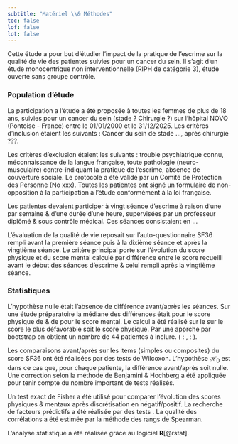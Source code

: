 ```yaml
---
subtitle: "Matériel \\& Méthodes"
toc: false
lof: false
lot: false
---
```



Cette étude a pour but d'étudier l'impact de la pratique de l'escrime sur la qualité de vie des patientes suivies pour un cancer du sein. Il s'agit d'un étude monocentrique non interventionnelle (RIPH de catégorie 3), étude ouverte sans groupe contrôle.

### Population d'étude {-}

La participation a l'étude a été proposée à toutes les femmes de plus de 18 ans, suivies pour un cancer du sein (stade ? Chirurgie ?) sur l'hôpital NOVO (Pontoise - France) entre le 01/01/2000 et le 31/12/2025. Les critères d'inclusion étaient les suivants : Cancer du sein de stade ..., après chirurgie ???.

Les critères d'exclusion étaient les suivants : trouble psychiatrique connu, méconnaissance de la langue française, toute pathologie (neuro-musculaire\dots) contre-indiquant la pratique de l'escrime, absence de couverture sociale. Le protocole a été validé par un Comité de Protection des Personne (No xxx). Toutes les patientes ont signé un formulaire de non-opposition à la participation à l'étude conformément à la loi française. 

Les patientes devaient participer à vingt séance d'escrime à raison d'une par semaine & d'une durée d'une heure, supervisées par un professeur diplômé & sous contrôle médical. Ces séances consistaient en ...

L'évaluation de la qualité de vie reposait sur l'auto-questionnaire SF36 rempli avant la première séance puis à la dixième séance et après la  vingtième séance. Le critère principal porte sur l'évolution du score physique et du score mental calculé par différence entre le score recueilli avant le début des séances d'escrime & celui rempli après la vingtième séance. 

### Statistiques {-}

L'hypothèse nulle était l'absence de différence avant/après les séances. Sur une étude préparatoire la médiane des différences était pour le score physique de \num{13.12} \& de \num{13.38} pour le score mental. Le calcul a été réalisé sur le  sur le score le plus défavorable soit le score physique. Par une apprche par bootstrap on obtient  un nombre de 44 patientes à inclure. (\Gls{alpha} : \num{0.05}, \gls{puissance} : \num{0.8}).

Les comparaisons avant/après sur les items (simples ou composites) du score SF36 ont été réalisées par des tests de Wilcoxon. L'hypothèse $\mathcal{H}_0$ est dans ce cas que, pour chaque patiente, la différence avant/après soit nulle. Une correction selon la méthode de Benjamini & Hochberg a été appliquée pour tenir compte du nombre important de tests réalisés.

Un test exact de Fisher a été utilisé pour comparer l'évolution des scores physiques & mentaux après discrétisation en négatif/positif. La recherche de facteurs prédictifs a été réalisée par des tests \gls{anova}.  La qualité des corrélations a été estimée par la méthode des rangs de Spearman.

L'analyse statistique a été réalisée grâce au logiciel **R**[@rstat].

